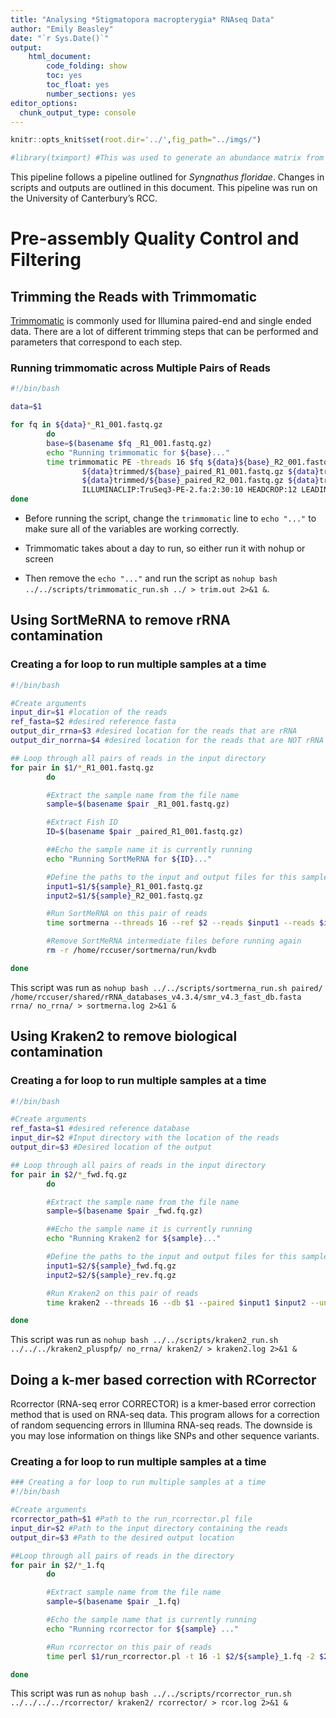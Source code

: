 ```yaml
---
title: "Analysing *Stigmatopora macropterygia* RNAseq Data"
author: "Emily Beasley"
date: "`r Sys.Date()`"
output: 
    html_document:
        code_folding: show
        toc: yes
        toc_float: yes
        number_sections: yes
editor_options: 
  chunk_output_type: console
---
```


```r
knitr::opts_knit$set(root.dir='../',fig_path="../imgs/")
```

``` r
#library(tximport) #This was used to generate an abundance matrix from the salmon quant outputs

```
This pipeline follows a pipeline outlined for _Syngnathus floridae_. Changes in scripts and outputs are outlined in this document. This pipeline was run on the University of Canterbury's RCC.

# Pre-assembly Quality Control and Filtering

## Trimming the Reads with Trimmomatic
[Trimmomatic](http://www.usadellab.org/cms/index.php?page=trimmomatic) is commonly used for Illumina paired-end and single ended data. There are a lot of different trimming steps that can be performed and parameters that correspond to each step. 

### Running trimmomatic across Multiple Pairs of Reads

```bash
#!/bin/bash

data=$1

for fq in ${data}*_R1_001.fastq.gz
        do
        base=$(basename $fq _R1_001.fastq.gz)
        echo "Running trimmomatic for ${base}..."
        time trimmomatic PE -threads 16 $fq ${data}${base}_R2_001.fastq.gz \
                ${data}trimmed/${base}_paired_R1_001.fastq.gz ${data}trimmed/${base}_unpaired_R1_001.fastq.gz \
                ${data}trimmed/${base}_paired_R2_001.fastq.gz ${data}trimmed/${base}_unpaired_R2_001.fastq.gz \
                ILLUMINACLIP:TruSeq3-PE-2.fa:2:30:10 HEADCROP:12 LEADING:3 TRAILING:10 SLIDINGWINDOW:4:15 MINLEN:50
done

```



-   Before running the script, change the `trimmomatic` line to `echo "..."` to make sure all of the variables are working correctly.

-   Trimmomatic takes about a day to run, so either run it with nohup or screen 

-   Then remove the `echo "..."` and run the script as `nohup bash ../../scripts/trimmomatic_run.sh ../ > trim.out 2>&1 &`.

## Using SortMeRNA to remove rRNA contamination

### Creating a for loop to run multiple samples at a time
```bash
#!/bin/bash

#Create arguments
input_dir=$1 #location of the reads
ref_fasta=$2 #desired reference fasta
output_dir_rrna=$3 #desired location for the reads that are rRNA
output_dir_norrna=$4 #desired location for the reads that are NOT rRNA

## Loop through all pairs of reads in the input directory
for pair in $1/*_R1_001.fastq.gz
        do

        #Extract the sample name from the file name
        sample=$(basename $pair _R1_001.fastq.gz)

        #Extract Fish ID
        ID=$(basename $pair _paired_R1_001.fastq.gz)

        ##Echo the sample name it is currently running
        echo "Running SortMeRNA for ${ID}..."

        #Define the paths to the input and output files for this sample
        input1=$1/${sample}_R1_001.fastq.gz
        input2=$1/${sample}_R2_001.fastq.gz

        #Run SortMeRNA on this pair of reads
        time sortmerna --threads 16 --ref $2 --reads $input1 --reads $input2 --fastx --aligned $3/${ID} --other $4/${ID} --out2

        #Remove SortMeRNA intermediate files before running again
        rm -r /home/rccuser/sortmerna/run/kvdb

done


```

This script was run as `nohup bash ../../scripts/sortmerna_run.sh paired/ /home/rccuser/shared/rRNA_databases_v4.3.4/smr_v4.3_fast_db.fasta rrna/ no_rrna/ > sortmerna.log 2>&1 &`

## Using Kraken2 to remove biological contamination

### Creating a for loop to run multiple samples at a time
```bash

#!/bin/bash

#Create arguments
ref_fasta=$1 #desired reference database
input_dir=$2 #Input directory with the location of the reads
output_dir=$3 #Desired location of the output

## Loop through all pairs of reads in the input directory
for pair in $2/*_fwd.fq.gz
        do

        #Extract the sample name from the file name
        sample=$(basename $pair _fwd.fq.gz)

        ##Echo the sample name it is currently running
        echo "Running Kraken2 for ${sample}..."

        #Define the paths to the input and output files for this sample
        input1=$2/${sample}_fwd.fq.gz
        input2=$2/${sample}_rev.fq.gz

        #Run Kraken2 on this pair of reads
        time kraken2 --threads 16 --db $1 --paired $input1 $input2 --unclassified-out $3/${sample}#.fq --report $3/${sample}.log

done

```


This script was run as `nohup bash ../../scripts/kraken2_run.sh ../../../kraken2_pluspfp/ no_rrna/ kraken2/ > kraken2.log 2>&1 &`

## Doing a k-mer based correction with RCorrector
Rcorrector (RNA-seq error CORRECTOR) is a kmer-based error correction method that is used on RNA-seq data. This program allows for a correction of random sequencing errors in Illumina RNA-seq reads. The downside is you may lose information on things like SNPs and other sequence variants.


### Creating a for loop to run multiple samples at a time
```bash
### Creating a for loop to run multiple samples at a time
#!/bin/bash

#Create arguments
rcorrector_path=$1 #Path to the run_rcorrector.pl file
input_dir=$2 #Path to the input directory containing the reads
output_dir=$3 #Path to the desired output location

##Loop through all pairs of reads in the directory
for pair in $2/*_1.fq
        do

        #Extract sample name from the file name
        sample=$(basename $pair _1.fq)

        #Echo the sample name that is currently running
        echo "Running rcorrector for ${sample} ..."

        #Run rcorrector on this pair of reads
        time perl $1/run_rcorrector.pl -t 16 -1 $2/${sample}_1.fq -2 $2/${sample}_2.fq -od $3

done

```

This script was run as `nohup bash ../../scripts/rcorrector_run.sh ../../../../rcorrector/ kraken2/ rcorrector/ > rcor.log 2>&1 &`